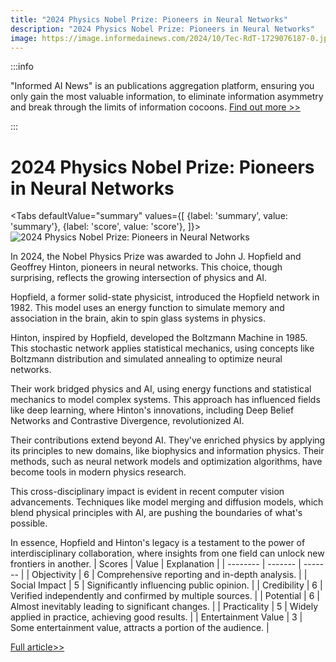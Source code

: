 ```yaml
---
title: "2024 Physics Nobel Prize: Pioneers in Neural Networks"
description: "2024 Physics Nobel Prize: Pioneers in Neural Networks"
image: https://image.informedainews.com/2024/10/Tec-RdT-1729076187-0.jpg
---
```



:::info

"Informed AI News" is an publications aggregation platform, ensuring you only gain the most valuable information, to eliminate information asymmetry and break through the limits of information cocoons.  [Find out more >>](/)

:::

# 2024 Physics Nobel Prize: Pioneers in Neural Networks


<Tabs
	defaultValue="summary"
	values={[
	{label: 'summary', value: 'summary'},
	{label: 'score', value: 'score'},
]}>
<TabItem value="summary">
<img
  src="https://image.informedainews.com/2024/10/Tec-RdT-1729076187-0.jpg"
  alt="2024 Physics Nobel Prize: Pioneers in Neural Networks"
/>



In 2024, the Nobel Physics Prize was awarded to John J. Hopfield and Geoffrey Hinton, pioneers in neural networks. This choice, though surprising, reflects the growing intersection of physics and AI.

Hopfield, a former solid-state physicist, introduced the Hopfield network in 1982. This model uses an energy function to simulate memory and association in the brain, akin to spin glass systems in physics.

Hinton, inspired by Hopfield, developed the Boltzmann Machine in 1985. This stochastic network applies statistical mechanics, using concepts like Boltzmann distribution and simulated annealing to optimize neural networks.

Their work bridged physics and AI, using energy functions and statistical mechanics to model complex systems. This approach has influenced fields like deep learning, where Hinton's innovations, including Deep Belief Networks and Contrastive Divergence, revolutionized AI.

Their contributions extend beyond AI. They've enriched physics by applying its principles to new domains, like biophysics and information physics. Their methods, such as neural network models and optimization algorithms, have become tools in modern physics research.

This cross-disciplinary impact is evident in recent computer vision advancements. Techniques like model merging and diffusion models, which blend physical principles with AI, are pushing the boundaries of what's possible.

In essence, Hopfield and Hinton's legacy is a testament to the power of interdisciplinary collaboration, where insights from one field can unlock new frontiers in another.
</TabItem>
<TabItem value="score">
	| Scores     | Value   | Explanation |
	| -------- | ------- | ------- |
	| Objectivity  | 6    | Comprehensive reporting and in-depth analysis.    |
	| Social Impact | 5     | Significantly influencing public opinion.    |
	| Credibility    | 6    | Verified independently and confirmed by multiple sources.    |
	| Potential    | 6    | Almost inevitably leading to significant changes.    |
	| Practicality    | 5    | Widely applied in practice, achieving good results.    |
	| Entertainment Value    | 3    | Some entertainment value, attracts a portion of the audience.    |
</TabItem>
</Tabs>

[Full article>>](https://www.mittrchina.com/news/detail/13866)

